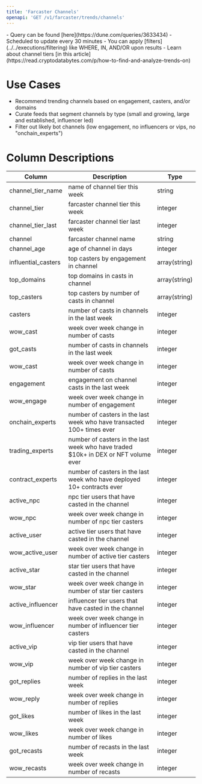 ```yaml
---
title: 'Farcaster Channels'
openapi: 'GET /v1/farcaster/trends/channels'
---
```


<Note>
- Query can be found [here](https://dune.com/queries/3633434)
- Scheduled to update every 30 minutes
- You can apply [filters](../../executions/filtering) like WHERE, IN, AND/OR upon results
- Learn about channel tiers [in this article](https://read.cryptodatabytes.com/p/how-to-find-and-analyze-trends-on)
</Note>

# Use Cases

- Recommend trending channels based on engagement, casters, and/or domains
- Curate feeds that segment channels by type (small and growing, large and established, influencer led)
- Filter out likely bot channels (low engagement, no influencers or vips, no "onchain_experts")

# Column Descriptions

| Column                | Description                           | Type       |
| --------------------- | ------------------------------------- | ---------- |
| channel_tier_name     | name of channel tier this week       | string     |
| channel_tier          | farcaster channel tier this week          | integer        |
| channel_tier_last     | farcaster channel tier last week          | integer        |
| channel               | farcaster channel name              | string        |
| channel_age           | age of channel in days               | integer     |
| influential_casters   | top casters by engagement in channel| array(string) |
| top_domains | top domains in casts in channel | array(string) |
| top_casters | top casters by number of casts in channel | array(string) |
| casters             | number of casts in channels in the last week | integer |
| wow_cast              | week over week change in number of casts  | integer |
| got_casts             | number of casts in channels in the last week | integer |
| wow_cast              | week over week change in number of casts  | integer |
| engagement            | engagement on channel casts in the last week | integer |
| wow_engage            | week over week change in number of engagement | integer |
| onchain_experts    | number of casters in the last week who have transacted 100+ times ever | integer |
| trading_experts | number of casters in the last week who have traded $10k+ in DEX or NFT volume ever | integer |
| contract_experts  | number of casters in the last week who have deployed 10+ contracts ever | integer |
| active_npc            | npc tier users that have casted in the channel  | integer        |
| wow_npc               | week over week change in number of npc tier casters | integer |
| active_user           | active tier users that have casted in the channel | integer        |
| wow_active_user       | week over week change in number of active tier casters | integer      |
| active_star           | star tier users that have casted in the channel | integer     |
| wow_star              | week over week change in number of star tier casters  | integer     |
| active_influencer     | influencer tier users that have casted in the channel    | integer        |
| wow_influencer        | week over week change in number of influencer tier casters  | integer        |
| active_vip            | vip tier users that have casted in the channel  | integer        |
| wow_vip               | week over week change in number of vip tier casters | integer        |
| got_replies           | number of replies in the last week | integer     |
| wow_reply             | week over week change in number of replies    | integer        |
| got_likes             | number of likes in the last week | integer  |
| wow_likes             | week over week change in number of likes    | integer        |
| got_recasts           | number of recasts in the last week | integer  |
| wow_recasts           | week over week change in number of recasts | integer |
